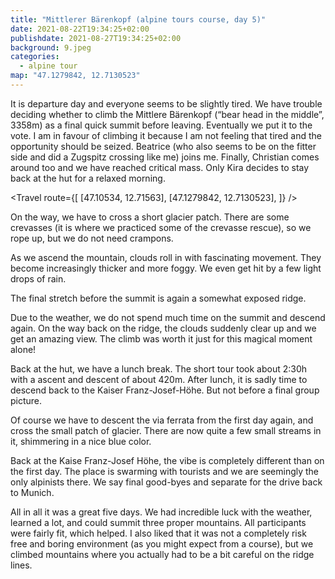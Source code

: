 ```yaml
---
title: "Mittlerer Bärenkopf (alpine tours course, day 5)"
date: 2021-08-22T19:34:25+02:00
publishdate: 2021-08-27T19:34:25+02:00
background: 9.jpeg
categories:
  - alpine tour
map: "47.1279842, 12.7130523"
---
```


It is departure day and everyone seems to be slightly tired. We have trouble
deciding whether to climb the Mittlere Bärenkopf (“bear head in the middle”,
3358m) as a final quick summit before leaving. Eventually we put it to the vote.
I am in favour of climbing it because I am not feeling that tired and the
opportunity should be seized. Beatrice (who also seems to be on the fitter side
and did a <Link to="/posts/200731-zugspitze/">Zugspitz crossing like me</Link>)
joins me. Finally, Christian comes around too and we have reached critical mass.
Only Kira decides to stay back at the hut for a relaxed morning.

<Travel
  route={[
    [47.10534, 12.71563],
    [47.1279842, 12.7130523],
  ]}
/>

<Rimg src="1.jpeg" alt="Ascending the Mittlere Bärenkopf" />

On the way, we have to cross a short glacier patch. There are some crevasses (it
is where we practiced some of the crevasse rescue), so we rope up, but we do not
need crampons.

<Pano src="1.jpeg" caption="After passing the short glacier patch." />

As we ascend the mountain, clouds roll in with fascinating movement. They become
increasingly thicker and more foggy. We even get hit by a few light drops of
rain.

The final stretch before the summit is again a somewhat exposed ridge.

<Rimg src="3.jpeg" alt="The ridge to the Mittlere Bärenkopf." />

<Gallery>
  <Rimg src="P1431677.jpeg" caption="Obligatory summit group picture." />
  <Rimg src="4.jpeg" caption="The view back at the ridge we crossed." />
</Gallery>

<Rimg src="10.jpeg" alt="Mountains in the clouds." />

Due to the weather, we do not spend much time on the summit and descend again.
On the way back on the ridge, the clouds suddenly clear up and we get an amazing
view. The climb was worth it just for this magical moment alone!

<Gallery>
  <Rimg src="9.jpeg" alt="Clouds clearing up on the ridge." />
  <Rimg src="8.jpeg" alt="View to the mountains clearing up." />
</Gallery>
<Rimg src="11.jpeg" alt="View from the ridge line." />

<Rimg src="P1431697.jpeg" caption="Getting back to the hut." />

Back at the hut, we have a lunch break. The short tour took about 2:30h with
a ascent and descent of about 420m. After lunch, it is sadly time to descend
back to the Kaiser Franz-Josef-Höhe. But not before a final group picture.

<Rimg
  src="P1431706.jpeg"
  alt="Group picture in front of the Oberwalder Hütte."
/>

Of course we have to descent the via ferrata from the first day again, and cross
the small patch of glacier. There are now quite a few small streams in it,
shimmering in a nice blue color.

<Gallery>
  <Rimg src="12.jpeg" alt="Via ferrata" />
  <Rimg src="13.jpeg" alt="Via ferrata" />
  <Rimg src="14.jpeg" alt="Glacier" />
  <Rimg src="17.jpeg" alt="Small streams in the glacier." />
</Gallery>

Back at the Kaise Franz-Josef Höhe, the vibe is completely different than on
the first day. The place is swarming with tourists and we are seemingly the only
alpinists there. We say final good-byes and separate for the drive back to
Munich.

All in all it was a great five days. We had incredible luck with the weather,
learned a lot, and could summit three proper mountains. All participants were
fairly fit, which helped. I also liked that it was not a completely risk free and
boring environment (as you might expect from a course), but we climbed
mountains where you actually had to be a bit careful on the ridge lines.
